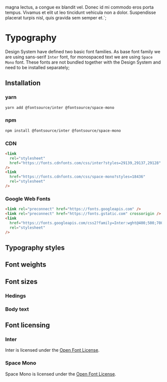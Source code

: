 

magna lectus, a congue ex blandit vel. Donec id mi commodo eros porta tempus. Vivamus et elit ut
leo tincidunt vehicula non a dolor. Suspendisse placerat turpis nisl, quis gravida sem semper et.`;

<Meta title="Theme/Typography" />

# Typography

Design System have defined two basic font families. As base font family we are using sans-serif
`Inter` font, for monospaced text we are using `Space Mono` font. These fonts are not bundled
together with the Design System and need to be installed separately;

## Installation

### yarn

```bash
yarn add @fontsource/inter @fontsource/space-mono
```

### npm

```bash
npm install @fontsource/inter @fontsource/space-mono
```

### CDN

```html
<link
  rel="stylesheet"
  href="https://fonts.cdnfonts.com/css/inter?styles=29139,29137,29128"
/>
<link
  href="https://fonts.cdnfonts.com/css/space-mono?styles=18436"
  rel="stylesheet"
/>
```

### Google Web Fonts

```html
<link rel="preconnect" href="https://fonts.googleapis.com" />
<link rel="preconnect" href="https://fonts.gstatic.com" crossorigin />
<link
  href="https://fonts.googleapis.com/css2?family=Inter:wght@400;500;700&family=Space+Mono&display=swap"
  rel="stylesheet"
/>
```

## Typography styles

<FontPalette>
  <FontItem
    fontFamily={theme.typography.family.base}
    sampleText={lipsum}
    subtitle="Inter"
    title="theme.typography.family.base"
  />
  <FontItem
    fontFamily={theme.typography.family.mono}
    sampleText={lipsum}
    subtitle="Space Mono"
    title="theme.typography.family.mono"
  />
</FontPalette>

## Font weights

<FontPalette>
  <FontItem
    fontWeight={theme.typography.weight.light}
    sampleText={lipsum}
    subtitle="Light weight"
    title="theme.typography.weight.light"
  />
  <FontItem
    fontWeight={theme.typography.weight.regular}
    sampleText={lipsum}
    subtitle="Regular weight, monospace font can be used only with regular weight"
    title="theme.typography.weight.regular"
  />
  <FontItem
    fontWeight={theme.typography.weight.medium}
    sampleText={lipsum}
    subtitle="Medium weight"
    title="theme.typography.weight.medium"
  />
  <FontItem
    fontWeight={theme.typography.weight.semibold}
    sampleText={lipsum}
    subtitle="Semibold weight"
    title="theme.typography.weight.semibold"
  />
  <FontItem
    fontWeight={theme.typography.weight.bold}
    sampleText={lipsum}
    subtitle="Bold weight"
    title="theme.typography.weight.bold"
  />
</FontPalette>

## Font sizes

### Hedings

<FontPalette>
  <FontItem
    fontSize={theme.typography.size.h0}
    fontWeight={theme.typography.weight.medium}
    sampleText="Heading H0"
    subtitle="Document header and other special cases"
    title="theme.typography.size.h0"
  />
  <FontItem
    fontSize={theme.typography.size.h1}
    fontWeight={theme.typography.weight.medium}
    lineHeight={theme.typography.lineHeight.xxl}
    sampleText="Heading H1"
    subtitle="Page-level headers"
    title="theme.typography.size.h1"
  />
  <FontItem
    fontSize={theme.typography.size.h2}
    fontWeight={theme.typography.weight.medium}
    lineHeight={theme.typography.lineHeight.xxl}
    sampleText="Heading H2"
    subtitle="Section and column headers"
    title="theme.typography.size.h2"
  />
  <FontItem
    fontSize={theme.typography.size.h3}
    fontWeight={theme.typography.weight.medium}
    lineHeight={theme.typography.lineHeight.xl}
    sampleText="Heading H3"
    subtitle="Subsection headers"
    title="theme.typography.size.h3"
  />
  <FontItem
    fontSize={theme.typography.size.h4}
    fontWeight={theme.typography.weight.medium}
    lineHeight={theme.typography.lineHeight.lg}
    sampleText="Heading H4"
    subtitle="Block headers"
    title="theme.typography.size.h4"
  />
</FontPalette>

### Body text

<FontPalette>
  <FontItem
    fontSize={theme.typography.size.lg}
    lineHeight={theme.typography.lineHeight.lg}
    sampleText={lipsum}
    title="theme.typography.size.lg"
  />
  <FontItem
    fontSize={theme.typography.size.md}
    lineHeight={theme.typography.lineHeight.md}
    sampleText={lipsum}
    title="theme.typography.size.md"
  />
</FontPalette>

## Font licensing

### Inter

Inter is licensed under the [Open Font License](https://scripts.sil.org/cms/scripts/page.php?site_id=nrsi&id=OFL).

### Space Mono

Space Mono is licensed under the [Open Font License](https://scripts.sil.org/cms/scripts/page.php?site_id=nrsi&id=OFL).
